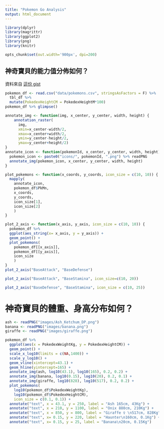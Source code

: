 ```yaml
---
title: "Pokemon Go Analysis"
output: html_document
---
```



```r
library(dplyr)
library(magrittr)
library(ggplot2)
library(png)
library(knitr)
```

```r
opts_chunk$set(out.width='900px', dpi=200)
```


## 神奇寶貝的能力值分佈如何？

資料來自 [這份 gist](https://gist.github.com/noxwyll/8c821408b1d943c3e500d91d77266368/f264e42f2e83bbe845841717f74b276c9801ba7d)

```r
pokemon_df <- read.csv("data/pokemons.csv", stringsAsFactors = F) %>%
  tbl_df %>%
  mutate(PokedexHeightCM = PokedexHeightM*100) 
pokemon_df %>% glimpse()
```

```r
annotate_img <- function(img, x_center, y_center, width, height) {
    annotation_raster(
      img,
      xmin=x_center-width/2,
      xmax=x_center+width/2,
      ymin=y_center-height/2,
      ymax=y_center+height/2)
}
annotate_icon <- function(pokemonId, x_center, y_center, width, height) {
  pokemon_icon <- paste0("icons/", pokemonId, ".png") %>% readPNG
  annotate_img(pokemon_icon, x_center, y_center, width, height)
}

plot_pokemons <- function(x_coords, y_coords, icon_size = c(10, 10)) {
  mapply(
    annotate_icon,
    pokemon_df$PkMn,
    x_coords,
    y_coords,
    icon_size[1],
    icon_size[2]
    )
}
```


```r
plot_2_axis <- function(x_axis, y_axis, icon_size = c(10, 10)) {
  pokemon_df %>% 
  ggplot(aes_string(x= x_axis, y = y_axis)) +
  geom_point() + 
  plot_pokemons(
    pokemon_df[[x_axis]],
    pokemon_df[[y_axis]],
    icon_size
    )
}
plot_2_axis("BaseAttack", "BaseDefense")
```

```r
plot_2_axis("BaseAttack", "BaseStamina", icon_size=c(10, 20))
```

```r
plot_2_axis("BaseDefense", "BaseStamina", icon_size = c(10, 25))
```

# 神奇寶貝的體重、身高分布如何？

```r
ash <- readPNG("images/Ash_Ketchum_DP.png")
banana <- readPNG("images/banana.png")
giraffe <- readPNG("images/giraffe.png")

pokemon_df %>%
  ggplot(aes(x = PokedexWeightKg, y = PokedexHeightCM)) +
  geom_point() +
  scale_x_log10(limits = c(NA,1400)) +
  scale_y_log10() +
  geom_vline(xintercept=43.1) +
  geom_hline(yintercept=165) +
  annotate_img(ash, log10(43.1), log10(165), 0.2, 0.2) +
  annotate_img(banana, log10(0.15), log10(20), 0.2, 0.1) +
  annotate_img(giraffe, log10(828), log10(517), 0.2, 0.2) +
  plot_pokemons(
    log10(pokemon_df$PokedexWeightKg),
    log10(pokemon_df$PokedexHeightCM),
    icon_size = c(0.1, 0.1)) +
  annotate("text", x = 43.1, y = 250, label = "Ash 165cm, 43Kg") +
  annotate("text", x = 210, y = 1100, label = "Onix 880cm, 210Kg") +
  annotate("text", x = 850, y = 800, label = "Giraffe ♀ \n517cm, 828Kg") +
  annotate("text", x= 0.15, y = 220, label = "Haunter\n160cm, 0.1Kg") +
  annotate("text", x= 0.15, y = 25, label = "Banana\n20cm, 0.15Kg")
```

